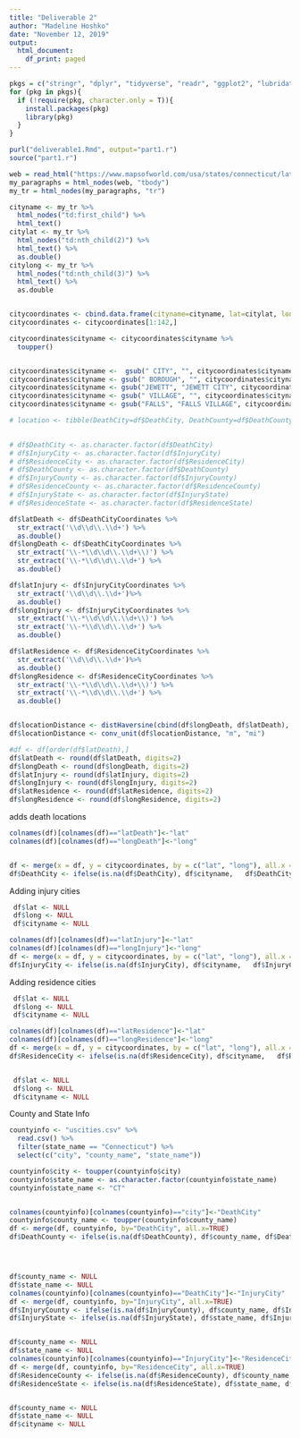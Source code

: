 ```yaml
---
title: "Deliverable 2"
author: "Madeline Hoshko"
date: "November 12, 2019"
output:
  html_document:
    df_print: paged
---
```



```r
pkgs = c("stringr", "dplyr", "tidyverse", "readr", "ggplot2", "lubridate", "geosphere", "caret", "knitr", "measurements", "data.table", "purrr", "XML", "rvest")
for (pkg in pkgs){
  if (!require(pkg, character.only = T)){
    install.packages(pkg)
    library(pkg)
  }
}

purl("deliverable1.Rmd", output="part1.r")
source("part1.r")


```

```r
web = read_html("https://www.mapsofworld.com/usa/states/connecticut/lat-long.html")
my_paragraphs = html_nodes(web, "tbody")
my_tr = html_nodes(my_paragraphs, "tr")

cityname <- my_tr %>%
  html_nodes("td:first_child") %>%
  html_text()
citylat <- my_tr %>%
  html_nodes("td:nth_child(2)") %>%
  html_text() %>%
  as.double()
citylong <- my_tr %>%
  html_nodes("td:nth_child(3)") %>%
  html_text() %>%
  as.double


citycoordinates <- cbind.data.frame(cityname=cityname, lat=citylat, long=citylong) 
citycoordinates <- citycoordinates[1:142,]

citycoordinates$cityname <- citycoordinates$cityname %>%
  toupper() 


citycoordinates$cityname <-  gsub(" CITY", "", citycoordinates$cityname) 
citycoordinates$cityname <- gsub(" BOROUGH", "", citycoordinates$cityname)
citycoordinates$cityname <- gsub("JEWETT", "JEWETT CITY", citycoordinates$cityname)
citycoordinates$cityname <- gsub(" VILLAGE", "", citycoordinates$cityname)
citycoordinates$cityname <- gsub("FALLS", "FALLS VILLAGE", citycoordinates$cityname)
```


```r
# location <- tibble(DeathCity=df$DeathCity, DeathCounty=df$DeathCounty, DeathCityCoordinates=df$DeathCityCoordinates, ResidenceCity=df$ResidenceCity, ResidenceCounty=df$ResidenceCounty, ResidenceState=df$ResidenceState, ResidenceCityCoordinates=df$ResidenceCityCoordinates, InjuryCity=df$InjuryCity, InjuryCounty=df$InjuryCounty, InjuryCityCoordinates=df$InjuryCityCoordinates)
  
```
  
```r
# df$DeathCity <- as.character.factor(df$DeathCity)
# df$InjuryCity <- as.character.factor(df$InjuryCity)
# df$ResidenceCity <- as.character.factor(df$ResidenceCity)
# df$DeathCounty <- as.character.factor(df$DeathCounty)
# df$InjuryCounty <- as.character.factor(df$InjuryCounty)
# df$ResidenceCounty <- as.character.factor(df$ResidenceCounty)
# df$InjuryState <- as.character.factor(df$InjuryState)
# df$ResidenceState <- as.character.factor(df$ResidenceState)

df$latDeath <- df$DeathCityCoordinates %>%
  str_extract('\\d\\d\\.\\d+') %>%
  as.double()
df$longDeath <- df$DeathCityCoordinates %>%
  str_extract('\\-*\\d\\d\\.\\d+\\)') %>%
  str_extract('\\-*\\d\\d\\.\\d+') %>%
  as.double()

df$latInjury <- df$InjuryCityCoordinates %>%
  str_extract('\\d\\d\\.\\d+')%>%
  as.double()
df$longInjury <- df$InjuryCityCoordinates %>%
  str_extract('\\-*\\d\\d\\.\\d+\\)') %>%
  str_extract('\\-*\\d\\d\\.\\d+') %>%
  as.double()

df$latResidence <- df$ResidenceCityCoordinates %>%
  str_extract('\\d\\d\\.\\d+')%>%
  as.double()
df$longResidence <- df$ResidenceCityCoordinates %>%
  str_extract('\\-*\\d\\d\\.\\d+\\)') %>%
  str_extract('\\-*\\d\\d\\.\\d+') %>%
  as.double()


df$locationDistance <- distHaversine(cbind(df$longDeath, df$latDeath), cbind(df$longInjury, df$latInjury))
df$locationDistance <- conv_unit(df$locationDistance, "m", "mi")

#df <- df[order(df$latDeath),]
df$latDeath <- round(df$latDeath, digits=2)
df$longDeath <- round(df$longDeath, digits=2)
df$latInjury <- round(df$latInjury, digits=2)
df$longInjury <- round(df$longInjury, digits=2)
df$latResidence <- round(df$latResidence, digits=2)
df$longResidence <- round(df$longResidence, digits=2)
```


adds death locations
```r
colnames(df)[colnames(df)=="latDeath"]<-"lat"
colnames(df)[colnames(df)=="longDeath"]<-"long"


df <- merge(x = df, y = citycoordinates, by = c("lat", "long"), all.x = TRUE)
df$DeathCity <- ifelse(is.na(df$DeathCity), df$cityname,   df$DeathCity )
```


Adding injury cities
```r
 df$lat <- NULL
 df$long <- NULL
 df$cityname <- NULL

colnames(df)[colnames(df)=="latInjury"]<-"lat"
colnames(df)[colnames(df)=="longInjury"]<-"long"
df <- merge(x = df, y = citycoordinates, by = c("lat", "long"), all.x = TRUE)
df$InjuryCity <- ifelse(is.na(df$InjuryCity), df$cityname,   df$InjuryCity )

```


Adding residence cities
```r
 df$lat <- NULL
 df$long <- NULL
 df$cityname <- NULL

colnames(df)[colnames(df)=="latResidence"]<-"lat"
colnames(df)[colnames(df)=="longResidence"]<-"long"
df <- merge(x = df, y = citycoordinates, by = c("lat", "long"), all.x = TRUE)
df$ResidenceCity <- ifelse(is.na(df$ResidenceCity), df$cityname,   df$ResidenceCity )


 df$lat <- NULL
 df$long <- NULL
 df$cityname <- NULL
```

County and State Info
```r
countyinfo <- "uscities.csv" %>%
  read.csv() %>%
  filter(state_name == "Connecticut") %>%
  select(c("city", "county_name", "state_name"))

countyinfo$city <- toupper(countyinfo$city)
countyinfo$state_name <- as.character.factor(countyinfo$state_name)
countyinfo$state_name <- "CT"


colnames(countyinfo)[colnames(countyinfo)=="city"]<-"DeathCity"
countyinfo$county_name <- toupper(countyinfo$county_name)
df <- merge(df, countyinfo, by="DeathCity", all.x=TRUE)
df$DeathCounty <- ifelse(is.na(df$DeathCounty), df$county_name, df$DeathCounty)




df$county_name <- NULL
df$state_name <- NULL
colnames(countyinfo)[colnames(countyinfo)=="DeathCity"]<-"InjuryCity"
df <- merge(df, countyinfo, by="InjuryCity", all.x=TRUE)
df$InjuryCounty <- ifelse(is.na(df$InjuryCounty), df$county_name, df$InjuryCounty)
df$InjuryState <- ifelse(is.na(df$InjuryState), df$state_name, df$InjuryState)


df$county_name <- NULL
df$state_name <- NULL
colnames(countyinfo)[colnames(countyinfo)=="InjuryCity"]<-"ResidenceCity"
df <- merge(df, countyinfo, by="ResidenceCity", all.x=TRUE)
df$ResidenceCounty <- ifelse(is.na(df$ResidenceCounty), df$county_name, df$ResidenceCounty)
df$ResidenceState <- ifelse(is.na(df$ResidenceState), df$state_name, df$ResidenceState)


df$county_name <- NULL
df$state_name <- NULL
df$cityname <- NULL


```